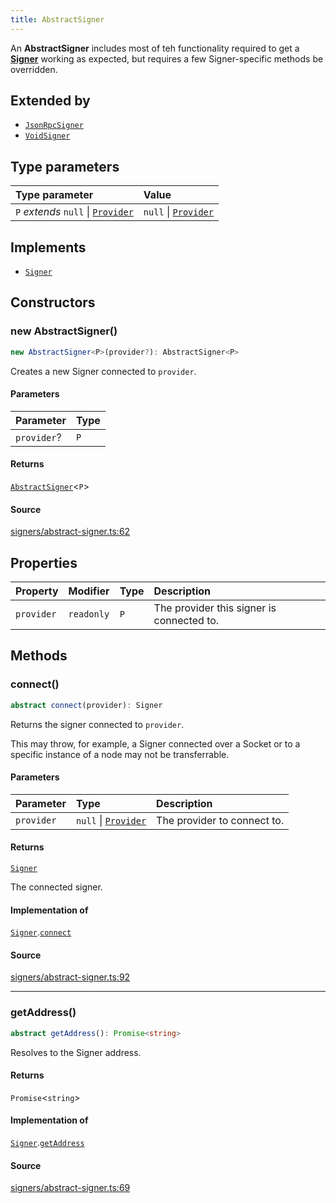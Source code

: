 ```yaml
---
title: AbstractSigner
---
```


An **AbstractSigner** includes most of teh functionality required to get a [**Signer**](/content/interfaces/Signer) working as
expected, but requires a few Signer-specific methods be overridden.

## Extended by

- [`JsonRpcSigner`](/content/classes/JsonRpcSigner)
- [`VoidSigner`](/content/classes/VoidSigner)

## Type parameters

| Type parameter | Value |
| :------ | :------ |
| `P` *extends* `null` \| [`Provider`](/content/interfaces/Provider) | `null` \| [`Provider`](/content/interfaces/Provider) |

## Implements

- [`Signer`](/content/interfaces/Signer)

## Constructors

### new AbstractSigner()

```ts
new AbstractSigner<P>(provider?): AbstractSigner<P>
```

Creates a new Signer connected to `provider`.

#### Parameters

| Parameter | Type |
| :------ | :------ |
| `provider`? | `P` |

#### Returns

[`AbstractSigner`](/content/classes/AbstractSigner)\<`P`\>

#### Source

[signers/abstract-signer.ts:62](https://github.com/dominant-strategies/quais.js/blob/751386e3ad6372322a3c76548f56b903bfed1896/src/signers/abstract-signer.ts#L62)

## Properties

| Property | Modifier | Type | Description |
| :------ | :------ | :------ | :------ |
| `provider` | `readonly` | `P` | The provider this signer is connected to. |

## Methods

### connect()

```ts
abstract connect(provider): Signer
```

Returns the signer connected to `provider`.

This may throw, for example, a Signer connected over a Socket or to a specific instance of a node may not be
transferrable.

#### Parameters

| Parameter | Type | Description |
| :------ | :------ | :------ |
| `provider` | `null` \| [`Provider`](/content/interfaces/Provider) | The provider to connect to. |

#### Returns

[`Signer`](/content/interfaces/Signer)

The connected signer.

#### Implementation of

[`Signer`](/content/interfaces/Signer).[`connect`](/content/interfaces/Signer#connect)

#### Source

[signers/abstract-signer.ts:92](https://github.com/dominant-strategies/quais.js/blob/751386e3ad6372322a3c76548f56b903bfed1896/src/signers/abstract-signer.ts#L92)

***

### getAddress()

```ts
abstract getAddress(): Promise<string>
```

Resolves to the Signer address.

#### Returns

`Promise`\<`string`\>

#### Implementation of

[`Signer`](/content/interfaces/Signer).[`getAddress`](/content/interfaces/Signer#getaddress)

#### Source

[signers/abstract-signer.ts:69](https://github.com/dominant-strategies/quais.js/blob/751386e3ad6372322a3c76548f56b903bfed1896/src/signers/abstract-signer.ts#L69)
